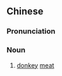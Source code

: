 {{also|驴肉}}
==Chinese==
{{zh-forms|s=驴肉}}

===Pronunciation===
{{zh-pron
|m=lǘròu
|c=leoi4 juk6
|cat=n
}}

===Noun===
{{zh-noun}}

# [[donkey]] [[meat]]
#: {{zh-x|驢肉 火燒|{{w|Donkey Burger|'''donkey meat''' burger}}}}

{{zh-cat|Meats}}